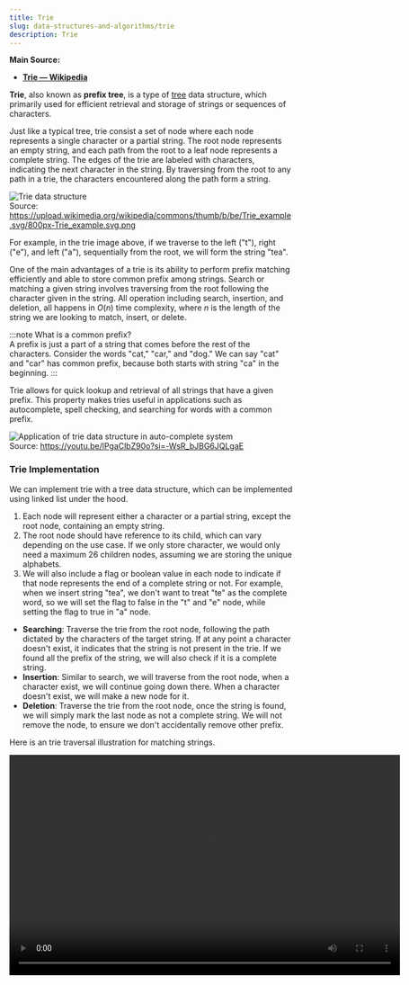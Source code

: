 ```yaml
---
title: Trie
slug: data-structures-and-algorithms/trie
description: Trie
---
```



**Main Source:**

- **[Trie — Wikipedia](https://en.wikipedia.org/wiki/Trie)**

**Trie**, also known as **prefix tree**, is a type of [tree](/data-structures-and-algorithms/tree) data structure, which primarily used for efficient retrieval and storage of strings or sequences of characters.

Just like a typical tree, trie consist a set of node where each node represents a single character or a partial string. The root node represents an empty string, and each path from the root to a leaf node represents a complete string. The edges of the trie are labeled with characters, indicating the next character in the string. By traversing from the root to any path in a trie, the characters encountered along the path form a string.

![Trie data structure](./trie.png)  
Source: https://upload.wikimedia.org/wikipedia/commons/thumb/b/be/Trie_example.svg/800px-Trie_example.svg.png

For example, in the trie image above, if we traverse to the left ("t"), right ("e"), and left ("a"), sequentially from the root, we will form the string "tea".

One of the main advantages of a trie is its ability to perform prefix matching efficiently and able to store common prefix among strings. Search or matching a given string involves traversing from the root following the character given in the string. All operation including search, insertion, and deletion, all happens in $O(n)$ time complexity, where $n$ is the length of the string we are looking to match, insert, or delete.

:::note
What is a common prefix?  
A prefix is just a part of a string that comes before the rest of the characters. Consider the words "cat," "car," and "dog." We can say "cat" and "car" has common prefix, because both starts with string "ca" in the beginning.
:::

Trie allows for quick lookup and retrieval of all strings that have a given prefix. This property makes tries useful in applications such as autocomplete, spell checking, and searching for words with a common prefix.

![Application of trie data structure in auto-complete system](./autocomplete.png)  
Source: https://youtu.be/lPgaClbZ90o?si=-WsR_bJBG6JQLgaE

### Trie Implementation

We can implement trie with a tree data structure, which can be implemented using linked list under the hood.

1. Each node will represent either a character or a partial string, except the root node, containing an empty string.
2. The root node should have reference to its child, which can vary depending on the use case. If we only store character, we would only need a maximum 26 children nodes, assuming we are storing the unique alphabets.
3. We will also include a flag or boolean value in each node to indicate if that node represents the end of a complete string or not. For example, when we insert string "tea", we don't want to treat "te" as the complete word, so we will set the flag to false in the "t" and "e" node, while setting the flag to true in "a" node.

- **Searching**: Traverse the trie from the root node, following the path dictated by the characters of the target string. If at any point a character doesn't exist, it indicates that the string is not present in the trie. If we found all the prefix of the string, we will also check if it is a complete string.
- **Insertion**: Similar to search, we will traverse from the root node, when a character exist, we will continue going down there. When a character doesn't exist, we will make a new node for it.
- **Deletion**: Traverse the trie from the root node, once the string is found, we will simply mark the last node as not a complete string. We will not remove the node, to ensure we don't accidentally remove other prefix.

Here is an trie traversal illustration for matching strings.

<video width="695" height="392" controls>
  <source src={trie_traversal} />
</video>
